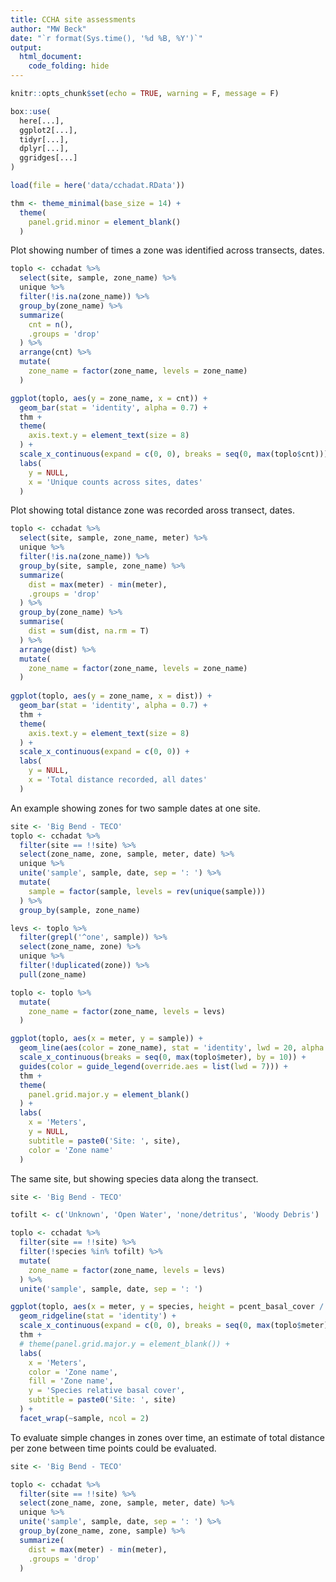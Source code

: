 ```yaml
---
title: CCHA site assessments
author: "MW Beck"
date: "`r format(Sys.time(), '%d %B, %Y')`"
output: 
  html_document:
    code_folding: hide
---
```


```r
knitr::opts_chunk$set(echo = TRUE, warning = F, message = F)

box::use(
  here[...], 
  ggplot2[...], 
  tidyr[...],
  dplyr[...], 
  ggridges[...]
)

load(file = here('data/cchadat.RData'))

thm <- theme_minimal(base_size = 14) + 
  theme(
    panel.grid.minor = element_blank() 
  )
```

Plot showing number of times a zone was identified across transects, dates.

```r
toplo <- cchadat %>%
  select(site, sample, zone_name) %>% 
  unique %>% 
  filter(!is.na(zone_name)) %>% 
  group_by(zone_name) %>% 
  summarize(
    cnt = n(), 
    .groups = 'drop'
  ) %>% 
  arrange(cnt) %>% 
  mutate(
    zone_name = factor(zone_name, levels = zone_name)
  )

ggplot(toplo, aes(y = zone_name, x = cnt)) + 
  geom_bar(stat = 'identity', alpha = 0.7) + 
  thm +
  theme(
    axis.text.y = element_text(size = 8)
  ) +
  scale_x_continuous(expand = c(0, 0), breaks = seq(0, max(toplo$cnt))) +
  labs(
    y = NULL, 
    x = 'Unique counts across sites, dates'
  )
```

Plot showing total distance zone was recorded aross transect, dates.

```r
toplo <- cchadat %>%
  select(site, sample, zone_name, meter) %>% 
  unique %>% 
  filter(!is.na(zone_name)) %>% 
  group_by(site, sample, zone_name) %>% 
  summarize(
    dist = max(meter) - min(meter),
    .groups = 'drop'
  ) %>% 
  group_by(zone_name) %>% 
  summarise(
    dist = sum(dist, na.rm = T)
  ) %>% 
  arrange(dist) %>% 
  mutate(
    zone_name = factor(zone_name, levels = zone_name)
  )
  
ggplot(toplo, aes(y = zone_name, x = dist)) + 
  geom_bar(stat = 'identity', alpha = 0.7) + 
  thm +
  theme(
    axis.text.y = element_text(size = 8)
  ) +
  scale_x_continuous(expand = c(0, 0)) +
  labs(
    y = NULL, 
    x = 'Total distance recorded, all dates'
  )
```

An example showing zones for two sample dates at one site. 

```r
site <- 'Big Bend - TECO'
toplo <- cchadat %>% 
  filter(site == !!site) %>% 
  select(zone_name, zone, sample, meter, date) %>% 
  unique %>% 
  unite('sample', sample, date, sep = ': ') %>% 
  mutate(
    sample = factor(sample, levels = rev(unique(sample)))
  ) %>% 
  group_by(sample, zone_name)

levs <- toplo %>% 
  filter(grepl('^one', sample)) %>%
  select(zone_name, zone) %>% 
  unique %>% 
  filter(!duplicated(zone)) %>% 
  pull(zone_name)

toplo <- toplo %>% 
  mutate(
    zone_name = factor(zone_name, levels = levs)
  )

ggplot(toplo, aes(x = meter, y = sample)) + 
  geom_line(aes(color = zone_name), stat = 'identity', lwd = 20, alpha = 0.7) + 
  scale_x_continuous(breaks = seq(0, max(toplo$meter), by = 10)) +
  guides(color = guide_legend(override.aes = list(lwd = 7))) +
  thm +
  theme(
    panel.grid.major.y = element_blank()
  ) +
  labs(
    x = 'Meters', 
    y = NULL, 
    subtitle = paste0('Site: ', site),
    color = 'Zone name'
  )
```

The same site, but showing species data along the transect.

```r
site <- 'Big Bend - TECO'

tofilt <- c('Unknown', 'Open Water', 'none/detritus', 'Woody Debris')

toplo <- cchadat %>% 
  filter(site == !!site) %>% 
  filter(!species %in% tofilt) %>% 
  mutate(
    zone_name = factor(zone_name, levels = levs)
  ) %>% 
  unite('sample', sample, date, sep = ': ')

ggplot(toplo, aes(x = meter, y = species, height = pcent_basal_cover / 100, fill = zone_name, color = zone_name)) + 
  geom_ridgeline(stat = 'identity') + 
  scale_x_continuous(expand = c(0, 0), breaks = seq(0, max(toplo$meter), by = 20)) + 
  thm + 
  # theme(panel.grid.major.y = element_blank()) + 
  labs(
    x = 'Meters', 
    color = 'Zone name', 
    fill = 'Zone name', 
    y = 'Species relative basal cover', 
    subtitle = paste0('Site: ', site)
  ) + 
  facet_wrap(~sample, ncol = 2)
```

To evaluate simple changes in zones over time, an estimate of total distance per zone between time points could be evaluated.

```r
site <- 'Big Bend - TECO'

toplo <- cchadat %>% 
  filter(site == !!site) %>% 
  select(zone_name, zone, sample, meter, date) %>% 
  unique %>% 
  unite('sample', sample, date, sep = ': ') %>% 
  group_by(zone_name, zone, sample) %>% 
  summarize(
    dist = max(meter) - min(meter), 
    .groups = 'drop'
  )
```

